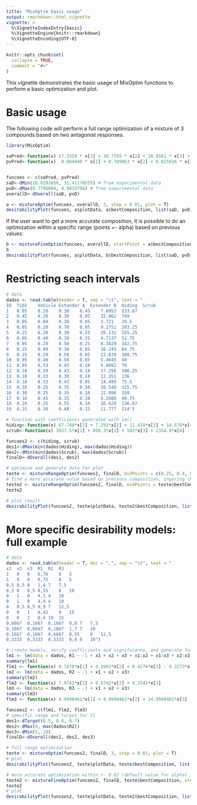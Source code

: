 ---
title: "MixOptim basic usage"
output: rmarkdown::html_vignette
vignette: >
  %\VignetteIndexEntry{basic}
  %\VignetteEngine{knitr::rmarkdown}
  %\VignetteEncoding{UTF-8}
---

```{r, include = FALSE}
knitr::opts_chunk$set(
  collapse = TRUE,
  comment = "#>"
)
```

This vignette demonstrates the basic usage of MixOptim functions to perform a basic optimization and plot.

# Basic usage

The following code will perform a full range optimization of a mixture of 3 compounds based on two antagonist responses.


```{r setup}
library(MixOptim)
```

```{r}
saPred<-function(x) 17.3359 * x[1] + 30.7765 * x[2] + 20.0501 * x[3] + 0.7506 * x[1] * x[2] + (-6.3443 * x[1] * x[3]) + (-5.9291 * x[2] * x[3]) +(-25.3093 * x[1] * x[2] * x[3])
pvPred<-function(x)  0.884640 * x[1] + 0.789863 * x[2] + 0.825016 * x[3] + (-0.108964 * x[1] * x[2]) + 0.107167 * x[1] * x[3] + (-0.005220 * x[2] * x[3]) + 1.625246 * x[1] * x[2] * x[3]


funcoes <- c(saPred, pvPred) 
saD<-dMin(16.8293856, 31.41170555) # from experimental data
pvD<-dMax(0.7796004, 0.9019796) # from experimental data
overallD<-dOverall(saD, pvD)

a <- mixtureOptim(funcoes, overallD, 3, step = 0.01, plot = T)
desirabilityPlot(funcoes, a$plotData, a$bestComposition, list(saD, pvD), c("min", "max"))
```

If the user want to get a more accurate composition, it is possible to do an optimization within a specific range (points +- alpha) based on previous values:

```{r}
b <- mixtureFineOptim(funcoes, overallD, startPoint = a$bestComposition, step = 0.0001, alpha = 0.015)
b
desirabilityPlot(funcoes, a$plotData, b$bestComposition, list(saD, pvD), c("min", "max"))
```

# Restricting seach intervals

```{r}
# data
dados <- read.table(header = T, sep = "\t", text = "
ID	TiO2	Vehicle	Extender A	Extender B	Hiding	Scrub
1	0.05	0.20	0.30	0.45	7.8953	533.67
2	0.45	0.20	0.30	0.05	32.862	749
3	0.05	0.60	0.30	0.05	3.721	39.5
4	0.05	0.20	0.70	0.05	9.2751	203.25
5	0.25	0.20	0.30	0.25	20.132	555.25
6	0.05	0.40	0.30	0.25	4.7137	51.75
7	0.05	0.20	0.50	0.25	8.3829	342.75
8	0.25	0.40	0.30	0.05	16.245	84.75
9	0.25	0.20	0.50	0.05	22.639	360.75
10	0.05	0.40	0.50	0.05	5.4645	48
11	0.05	0.33	0.43	0.18	5.8882	76
12	0.18	0.20	0.43	0.18	17.256	386.25
13	0.18	0.33	0.30	0.18	12.351	136
14	0.18	0.33	0.43	0.05	14.499	75.5
15	0.10	0.25	0.35	0.30	10.548	325.75
16	0.30	0.25	0.35	0.10	22.096	359
17	0.10	0.45	0.35	0.10	6.2888	40.75
18	0.10	0.25	0.55	0.10	10.629	136.67
19	0.15	0.30	0.40	0.15	11.777	114")

# function with coefficients generated with lm()
hiding<-function(x) 67.748*x[1] + 7.291*x[2] + 11.419*x[3] + 14.578*x[4] - 64.32*x[1]*x[2] + 35.878*x[1]*x[3] - 15.696*x[1]*x[4] - 31.006*x[2]*x[3] - 38.668*x[2]*x[4] - 6.59*x[3]*x[4]
scrub<-function(x) 3937.5*x[1] + 899.3*x[2] + 502*x[3] + 2354.8*x[4] - 8227.2*x[1]*x[2] - 3227.4*x[1]*x[3] - 2447.7*x[1]*x[4] - 2435.3*x[2]*x[3] - 6325.1*x[2]*x[4] - 1050.3*x[3]*x[4]

funcoes2 <- c(hiding, scrub) 
des1<-dMax(min(dados$Hiding), max(dados$Hiding)) 
des2<-dMin(min(dados$Scrub), max(dados$Scrub))
finalD<-dOverall(des1, des2)

# optimize and generate data for plot
teste <- mixtureRangeOptim(funcoes2, finalD, midPoints = c(0.25, 0.4, 0.5, 0.25), alpha = c(0.2, 0.2, 0.2, 0.2), step = 0.01, plot=T)
# find a more accurate value based on previous composition, ingoring the last one and not generating plot data
teste2 <- mixtureRangeOptim(funcoes2, finalD, midPoints = teste$bestComposition, alpha = c(0.01, 0.01, 0.01, 0), step = 0.001, plot=F)
teste2

# plot result
desirabilityPlot(funcoes2, teste$plotData, teste2$bestComposition, list(des1, des2), c("max", "min"))
```

# More specific desirability models: full example

```{r}
# data
dados <- read.table(header = T, dec = ",", sep = "\t", text = "
x1	x2	x3	R1	R2	R3
1	0	0	0,76	8	5
1	0	0	0,75	8	5
0,5	0,5	0	1,4	7	7,5
0,5	0	0,5	0,55	8	10
0	1	0	4,1	4	10
0	1	0	4,4	4	10
0	0,5	0,5	0,9	7	12,5
0	0	1	0,42	9	15
0	0	1	0,4	10	15
0,6667	0,1667	0,1667	0,8	7	7,5
0,1667	0,6667	0,1667	1,7	7	10
0,1667	0,1667	0,6667	0,55	8	12,5
0,3333	0,3333	0,3333	0,8	8	10")

# create models, verify coefficients and significante, and generate functions
lm1 <- lm(data = dados, R1 ~ -1 + x1 + x2 + x3 + x1:x2 + x1:x3 + x2:x3)
summary(lm1)
flm1 <- function(x) 0.7678*x[1] + 4.2083*x[2] + 0.4274*x[3] - 4.3273*x[1]*x[2] + 0.3070*x[1]*x[3] - 5.6101*x[2]*x[3]
lm2 <- lm(data = dados, R2 ~ -1 + x1 + x2 + x3)
summary(lm2)
flm2 <- function(x) 7.9742*x[1] + 4.5742*x[2] + 9.3742*x[3]
lm3 <- lm(data = dados, R3 ~ -1 + x1 + x2 + x3)
summary(lm3)
flm3 <- function(x) 4.9998461*x[1] + 9.9998461*x[2] + 14.9998461*x[3]

funcoes2 <- c(flm1, flm2, flm3) 
# specific range and target for Y1
des1<-dTarget(0.5, 0.6, 0.7)
des2<-dMax(8, max(dados$R2))
des3<-dMin(5, 10)
finalD<-dOverall(des1, des2, des3)

# full range optimization
teste <- mixtureOptim(funcoes2, finalD, 3, step = 0.01, plot = T)
# plot
desirabilityPlot(funcoes2, teste$plotData, teste$bestComposition, list(des1, des2, des3), c("max", "max", "min"))

# more accurate optimization within +- 0.02 (default value for alpha)
teste2 <- mixtureFineOptim(funcoes2, finalD, teste$bestComposition, step = 0.0001)
teste2
# plot
desirabilityPlot(funcoes2, teste$plotData, teste2$bestComposition, list(des1, des2, des3), c("max", "max", "min"))
```

